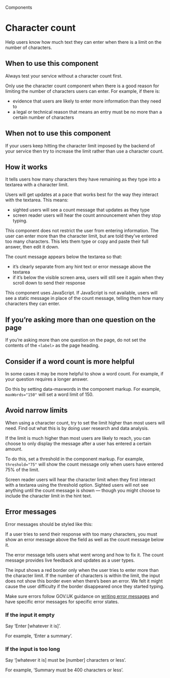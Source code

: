
<Meta title="Components/Character count" />

<Hint>Components</Hint>

# Character count

Help users know how much text they can enter when there is a limit on the number of characters.

<Canvas>
  <Story of={CharacterCountStories.primary} />
</Canvas>

## When to use this component

Always test your service without a character count first.

Only use the character count component when there is a good reason for limiting the number of characters users can enter. For example, if there is:

- evidence that users are likely to enter more information than they need to
- a legal or technical reason that means an entry must be no more than a certain number of characters

## When not to use this component

If your users keep hitting the character limit imposed by the backend of your service then try to increase the limit rather than use a character count.

## How it works

It tells users how many characters they have remaining as they type into a textarea with a character limit.

Users will get updates at a pace that works best for the way they interact with the textarea. This means:

- sighted users will see a count message that updates as they type
- screen reader users will hear the count announcement when they stop typing.

This component does not restrict the user from entering information. The user can enter more than the character limit, but are told they’ve entered too many characters. This lets them type or copy and paste their full answer, then edit it down.

The count message appears below the textarea so that:

- it’s clearly separate from any hint text or error message above the textarea
- if it’s below the visible screen area, users will still see it again when they scroll down to send their response

This component uses JavaScript. If JavaScript is not available, users will see a static message in place of the count message, telling them how many characters they can enter.

<Canvas>
  <Story of={CharacterCountStories.primary} />
</Canvas>

## If you’re asking more than one question on the page

If you’re asking more than one question on the page, do not set the contents of the `<label>` as the page heading.

<Canvas>
  <Story of={CharacterCountStories.multipleQuestions} />
</Canvas>

## Consider if a word count is more helpful

In some cases it may be more helpful to show a word count. For example, if your question requires a longer answer.

Do this by setting data-maxwords in the component markup. For example, `maxWords="150"` will set a word limit of 150.

<Canvas>
  <Story of={CharacterCountStories.oneFiftyWords} />
</Canvas>

## Avoid narrow limits

When using a character count, try to set the limit higher than most users will need. Find out what this is by doing user research and data analysis.

If the limit is much higher than most users are likely to reach, you can choose to only display the message after a user has entered a certain amount.

To do this, set a threshold in the component markup. For example, `threshold="75"` will show the count message only when users have entered 75% of the limit.

Screen reader users will hear the character limit when they first interact with a textarea using the threshold option. Sighted users will not see anything until the count message is shown — though you might choose to include the character limit in the hint text.

<Canvas>
  <Story of={CharacterCountStories.threshold} />
</Canvas>

## Error messages

Error messages should be styled like this:

<Canvas>
  <Story of={CharacterCountStories.errorInPlace} />
</Canvas>

If a user tries to send their response with too many characters, you must show an error message above the field as well as the count message below it.

The error message tells users what went wrong and how to fix it. The count message provides live feedback and updates as a user types.

The input shows a red border only when the user tries to enter more than the character limit. If the number of characters is within the limit, the input does not show this border even when there’s been an error. We felt it might cause the user difficulty if the border disappeared once they started typing.

Make sure errors follow GOV.UK guidance on <a class="govuk-link" href="https://design-system.service.gov.uk/components/error-message/#be-clear-and-concise">writing error messages</a> and have specific error messages for specific error states.

### If the input it empty

Say ‘Enter [whatever it is]’.

For example, ‘Enter a summary’.

### If the input is too long

Say ‘[whatever it is] must be [number] characters or less’.

For example, ‘Summary must be 400 characters or less’.